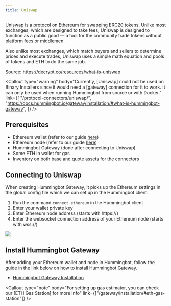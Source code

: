 ```yaml
---
title: Uniswap
---
```



[Uniswap](https://uniswap.org/) is a protocol on Ethereum for swapping ERC20 tokens. Unlike most exchanges, which are designed to take fees, Uniswap is designed to function as a public good — a tool for the community trade tokens without platform fees or middlemen.

Also unlike most exchanges, which match buyers and sellers to determine prices and execute trades, Uniswap uses a simple math equation and pools of tokens and ETH to do the same job.

Source: https://decrypt.co/resources/what-is-uniswap

<Callout
  type="warning"
  body="Currently, [Uniswap] could not be used on Binary Installers since it would need a [gateway] connection for it to work. It can only be used when running Hummingbot from source or with Docker."
  link={[
    "/protocol-connectors/uniswap/",
    "https://docs.hummingbot.io/gateway/installation/#what-is-hummingbot-gateway",
  ]}
/>

## Prerequisites

- Ethereum wallet (refer to our guide [here](/operation/connect-exchange/#setup-ethereum-wallet))
- Ethereum node (refer to our guide [here](/operation/connect-exchange/#setup-ethereum-nodes))
- Hummingbot Gateway (done after connecting to Uniswap)
- Some ETH in wallet for gas
- Inventory on both base and quote assets for the connectors

## Connecting to Uniswap

When creating Hummingbot Gateway, it picks up the Ethereum settings in the global config file which we can set up in the Hummingbot client.

1. Run the command `connect ethereum` in the Hummingbot client
2. Enter your wallet private key
3. Enter Ethereum node address (starts with https://)
4. Enter the websocket connection address of your Ethereum node (starts with wss://)

![](img/connect-ethereum.gif)

## Install Hummingbot Gateway

After adding your Ethereum wallet and node in Hummingbot, follow the guide in the link below on how to install Hummingbot Gateway.

- [Hummingbot Gateway Installation](/gateway/installation/)

<Callout
  type="note"
  body="For setting up gas estimator, you can check our [ETH Gas Station] for more info"
  link={["/gateway/installation/#eth-gas-station"]}
/>
